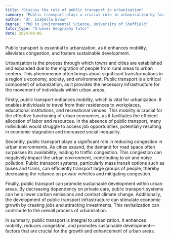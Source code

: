 ```yaml
---
title: "Discuss the role of public transport in urbanisation"
summary: "Public transport plays a crucial role in urbanisation by facilitating mobility, reducing congestion, and promoting sustainable development."
author: "Dr. Isabella Brown"
degree: "PhD in Environmental Science, University of Sheffield"
tutor_type: "A-Level Geography Tutor"
date: 2024-09-06
---
```


Public transport is essential to urbanization, as it enhances mobility, alleviates congestion, and fosters sustainable development.

Urbanization is the process through which towns and cities are established and expanded due to the migration of people from rural areas to urban centers. This phenomenon often brings about significant transformations in a region's economy, society, and environment. Public transport is a critical component of urbanization, as it provides the necessary infrastructure for the movement of individuals within urban areas.

Firstly, public transport enhances mobility, which is vital for urbanization. It enables individuals to travel from their residences to workplaces, educational institutions, and recreational venues. This mobility is crucial for the effective functioning of urban economies, as it facilitates the efficient allocation of labor and resources. In the absence of public transport, many individuals would struggle to access job opportunities, potentially resulting in economic stagnation and increased social inequality.

Secondly, public transport plays a significant role in reducing congestion in urban environments. As cities expand, the demand for road space often surpasses its availability, leading to traffic congestion. This congestion can negatively impact the urban environment, contributing to air and noise pollution. Public transport systems, particularly mass transit options such as buses and trains, can efficiently transport large groups of people, thereby decreasing the reliance on private vehicles and mitigating congestion.

Finally, public transport can promote sustainable development within urban areas. By decreasing dependency on private cars, public transport systems can help lower carbon emissions and combat climate change. Additionally, the development of public transport infrastructure can stimulate economic growth by creating jobs and attracting investments. This revitalization can contribute to the overall process of urbanization.

In summary, public transport is integral to urbanization. It enhances mobility, reduces congestion, and promotes sustainable development—factors that are crucial for the growth and enhancement of urban areas.
    